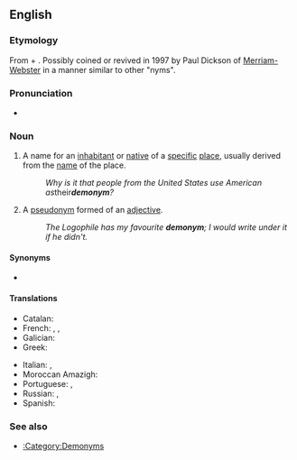 ==English==
{{wikipedia}}

===Etymology===
From {{etyl|grc|en}} {{m|grc|δῆμος||people}} + {{m|grc|ὄνυμα||name}}. Possibly coined or revived in 1997 by Paul Dickson of [[w:Merriam-Webster|Merriam-Webster]] in a manner similar to other "nyms".

{{confix|demo|onym|lang=en}}

===Pronunciation===
* {{a|UK}} {{IPA|/ˈdɛmənɪm/|lang=en}}

===Noun===
{{en-noun}}

# A name for an [[inhabitant]] or [[native]] of a [[specific]] [[place]], usually derived from the [[name]] of the place.
#: ''Why is it that people from the United States use American as ''their'' '''demonym'''?''
# {{lb|en|obsolete}} A [[pseudonym]] formed of an [[adjective]].
#: ''The Logophile has my favourite '''demonym'''; I would write under it if he didn't.''

====Synonyms====
* {{l|en|gentilic}}

====Translations====
{{trans-top|name for an inhabitant or native of a specific place}}
* Catalan: {{t+|ca|gentilici|m}}
* French: {{t+|fr|gentilé|m}}, {{t+|fr|ethnonyme|m}}, {{t+|fr|démonyme|m}}
* Galician: {{t|gl|xentilicio|m}}
* Greek: {{t+|el|πατριδωνυμικό|n}}
{{trans-mid}}
* Italian: {{t+|it|demonimo|m}}, {{t+|it|etnonimo|m}}
* Moroccan Amazigh: {{t|zgh|ⴰⵙⵎⵖⵔⴼ|tr=Asmɣrf}}
* Portuguese: {{t|pt|gentilício|m}}, {{t+|pt|gentílico|m}}
* Russian: {{t+|ru|этнохоро́ним|m}}, {{t|ru|этнико́н|m}}
* Spanish: {{t+|es|gentilicio|m}}
{{trans-bottom}}

{{trans-top|pseudonym formed of an adjective}}
{{trans-mid}}
{{trans-bottom}}

===See also===
* [[:Category:Demonyms]]